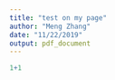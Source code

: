 ```yaml
---
title: "test on my page"
author: "Meng Zhang"
date: "11/22/2019"
output: pdf_document
---
```


```r
1+1
```

